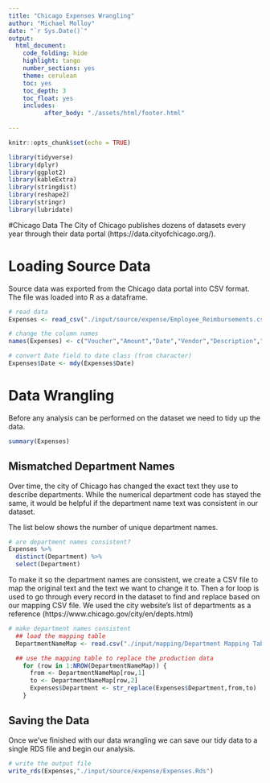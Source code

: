 ```yaml
---
title: "Chicago Expenses Wrangling"
author: "Michael Molloy"
date: "`r Sys.Date()`"
output:
  html_document:
    code_folding: hide
    highlight: tango
    number_sections: yes
    theme: cerulean
    toc: yes
    toc_depth: 3
    toc_float: yes
    includes:
          after_body: "./assets/html/footer.html"
    
---
```


```r
knitr::opts_chunk$set(echo = TRUE)
```
```r
library(tidyverse)
library(dplyr)
library(ggplot2)
library(kableExtra)
library(stringdist)
library(reshape2)
library(stringr)
library(lubridate)
```
#Chicago Data 
The City of Chicago publishes dozens of datasets every year through their data portal (https://data.cityofchicago.org/).

# Loading Source Data
Source data was exported from the Chicago data portal into CSV format. The file was loaded into R as a dataframe. 
```r
# read data
Expenses <- read_csv("./input/source/expense/Employee_Reimbursements.csv")

# change the column names
names(Expenses) <- c("Voucher","Amount","Date","Vendor","Description","Department")

# convert Date field to date class (from character)
Expenses$Date <- mdy(Expenses$Date)
```

# Data Wrangling
Before any analysis can be performed on the dataset we need to tidy up the data. 

```r
summary(Expenses)
```

## Mismatched Department Names
Over time, the city of Chicago has changed the exact text they use to describe departments.  While the numerical department code has stayed the same, it would be helpful if the department name text was consistent in our dataset. 

The list below shows the number of unique department names. 

```r
# are department names consistent?
Expenses %>% 
  distinct(Department) %>% 
  select(Department)
```

To make it so the department names are consistent, we create a CSV file to map the original text and the text we want to change it to. Then a for loop is used to go through every record in the dataset to find and replace based on our mapping CSV file.  We used the city website's list of departments as a reference (https://www.chicago.gov/city/en/depts.html)

```r
# make department names consistent
  ## load the mapping table
  DepartmentNameMap <- read.csv("./input/mapping/Department Mapping Table.csv",stringsAsFactors = F)

  ## use the mapping table to replace the production data
    for (row in 1:NROW(DepartmentNameMap)) {
      from <- DepartmentNameMap[row,1]
      to <- DepartmentNameMap[row,2]
      Expenses$Department <- str_replace(Expenses$Department,from,to)
    }
```

## Saving the Data
Once we've finished with our data wrangling we can save our tidy data to a single RDS file and begin our analysis.

```r
# write the output file
write_rds(Expenses,"./input/source/expense/Expenses.Rds")
```
